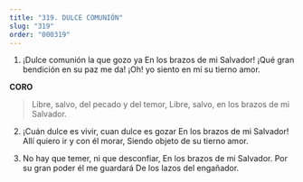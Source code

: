 ```yaml
---
title: "319. DULCE COMUNIÓN"
slug: "319"
order: "000319"
---
```


1. ¡Dulce comunión la que gozo ya En los brazos de mi Salvador!
¡Qué gran bendición en su paz me da!
¡Oh! yo siento en mí su tierno amor.

**CORO**
> Libre, salvo, del pecado y del temor,
Libre, salvo, en los brazos de mi Salvador.

2. ¡Cuán dulce es vivir, cuan dulce es gozar En los brazos de mi Salvador!
Allí quiero ir y con él morar, Siendo objeto de su tierno amor.

3. No hay que temer, ni que desconfiar, En los brazos de mi Salvador.
Por su gran poder él me guardará De los lazos del engañador.
